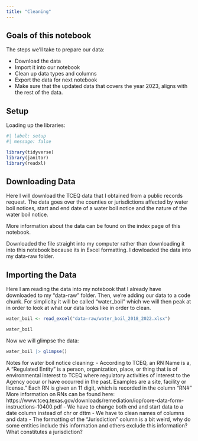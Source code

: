 ```yaml
---
title: "Cleaning"
---
```


## Goals of this notebook

The steps we'll take to prepare our data:

- Download the data
- Import it into our notebook
- Clean up data types and columns
- Export the data for next notebook
- Make sure that the updated data that covers the year 2023, aligns with the rest of the data. 

## Setup 

Loading up the libraries: 

```r
#| label: setup
#| message: false

library(tidyverse)
library(janitor)
library(readxl)
```


## Downloading Data 

Here I will download the TCEQ data that I obtained from a public records request. The data goes over the counties or jurisdictions affected by water boil notices, start and end date of a water boil notice and the nature of the water boil notice. 

More information about the data can be found on the index page of this notebook. 

Downloaded the file straight into my computer rather than downloading it into this notebook because its in Excel formatting. I dowloaded the data into my data-raw folder. 

## Importing the Data 

Here I am reading the data into my notebook that I already have downloaded to my "data-raw" folder. Then, we're adding our data to a code chunk. For simplicity it will be called "water_boil" which we will then peak at in order to look at what our data looks like in order to clean. 

```r
water_boil <- read_excel("data-raw/water_boil_2018_2022.xlsx")

water_boil
```

Now we will glimpse the data: 

```r
water_boil |> glimpse()
```

Notes for water boil notice cleaning: 
- According to TCEQ, an RN Name is a, A “Regulated Entity” is a person, organization, place, or thing that is of environmental interest to TCEQ where regulatory activities of interest to the Agency occur or have occurred in the past. Examples are a site, facility or license." Each RN is given an 11 digit, which is recorded in the column "RN#" More information on RNs can be found here: https://www.tceq.texas.gov/downloads/remediation/iop/core-data-form-instructions-10400.pdf 
- We have to change both end and start data to a date column instead of chr or dttm
- We have to clean names of columns and data 
- The formatting of the "Jurisdiction" column is a bit weird, why do some entities include this information and others exclude this information? What constitutes a jurisdiction?  




